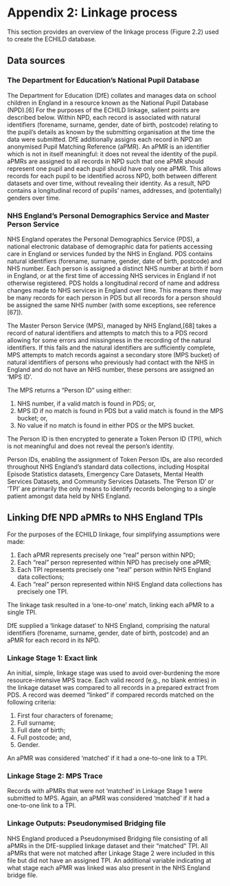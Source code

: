 # Appendix 2: Linkage process {#sec-linkage}

This section provides an overview of the linkage process (Figure 2.2) used to create the ECHILD database. 

## Data sources

### The Department for Education’s National Pupil Database 

The Department for Education (DfE) collates and manages data on school children in England in a resource known as 
the National Pupil Database (NPD).[6] For the purposes of the ECHILD linkage, salient points are described below.
Within NPD, each record is associated with natural identifiers (forename, surname, gender, date of birth, postcode) 
relating to the pupil’s details as known by the submitting organisation at the time the data were submitted. DfE 
additionally assigns each record in NPD an anonymised Pupil Matching Reference (aPMR). An aPMR is an identifier 
which is not in itself meaningful: it does not reveal the identity of the pupil. aPMRs are assigned to all records in NPD 
such that one aPMR should represent one pupil and each pupil should have only one aPMR. This allows records for 
each pupil to be identified across NPD, both between different datasets and over time, without revealing their 
identity. As a result, NPD contains a longitudinal record of pupils’ names, addresses, and (potentially) genders over 
time.

### NHS England’s Personal Demographics Service and Master Person Service 

NHS England operates the Personal Demographics Service (PDS), a national electronic database of demographic data 
for patients accessing care in England or services funded by the NHS in England. PDS contains natural identifiers 
(forename, surname, gender, date of birth, postcode) and NHS number. Each person is assigned a distinct NHS 
number at birth if born in England, or at the first time of accessing NHS services in England if not otherwise 
registered. PDS holds a longitudinal record of name and address changes made to NHS services in England over time. 
This means there may be many records for each person in PDS but all records for a person should be assigned the 
same NHS number (with some exceptions, see reference [67]). 

The Master Person Service (MPS), managed by NHS England,[68] takes a record of natural identifiers and attempts to 
match this to a PDS record allowing for some errors and missingness in the recording of the natural identifiers. If this 
fails and the natural identifiers are sufficiently complete, MPS attempts to match records against a secondary store 
(MPS bucket) of natural identifiers of persons who previously had contact with the NHS in England and do not have 
an NHS number, these persons are assigned an ‘MPS ID’.

The MPS returns a “Person ID” using either: 

1. NHS number, if a valid match is found in PDS; or,
1. MPS ID if no match is found in PDS but a valid match is found in the MPS bucket; or,
1. No value if no match is found in either PDS or the MPS bucket.

The Person ID is then encrypted to generate a Token Person ID (TPI), which is not meaningful and does not reveal the 
person’s identity.

Person IDs, enabling the assignment of Token Person IDs, are also recorded throughout NHS England’s standard data 
collections, including Hospital Episode Statistics datasets, Emergency Care Datasets, Mental Health Services 
Datasets, and Community Services Datasets. The ‘Person ID’ or ‘TPI’ are primarily the only means to identify records 
belonging to a single patient amongst data held by NHS England.

## Linking DfE NPD aPMRs to NHS England TPIs 

For the purposes of the ECHILD linkage, four simplifying assumptions were made:

1. Each aPMR represents precisely one “real” person within NPD;
1. Each “real” person represented within NPD has precisely one aPMR;
1. Each TPI represents precisely one “real” person within NHS England data collections;
1. Each “real” person represented within NHS England data collections has precisely one TPI.

The linkage task resulted in a ‘one-to-one’ match, linking each aPMR to a single TPI. 

DfE supplied a ‘linkage dataset’ to NHS England, comprising the natural identifiers (forename, surname, gender, date 
of birth, postcode) and an aPMR for each record in its NPD.

### Linkage Stage 1: Exact link 

An initial, simple, linkage stage was used to avoid over-burdening the more resource-intensive MPS trace. Each valid 
record (e.g., no blank entries) in the linkage dataset was compared to all records in a prepared extract from PDS. 
A record was deemed “linked” if compared records matched on the following criteria:

1. First four characters of forename;
1. Full surname;
1. Full date of birth;
1. Full postcode; and,
1. Gender.

An aPMR was considered ‘matched’ if it had a one-to-one link to a TPI. 

### Linkage Stage 2: MPS Trace 

Records with aPMRs that were not ‘matched’ in Linkage Stage 1 were submitted to MPS.
Again, an aPMR was considered ‘matched’ if it had a one-to-one link to a TPI.

### Linkage Outputs: Pseudonymised Bridging file 

NHS England produced a Pseudonymised Bridging file consisting of all aPMRs in the DfE-supplied linkage dataset and 
their "matched” TPI. All aPMRs that were not matched after Linkage Stage 2 were included in this file but did not 
have an assigned TPI. An additional variable indicating at what stage each aPMR was linked was also present in the 
NHS England bridge file.
